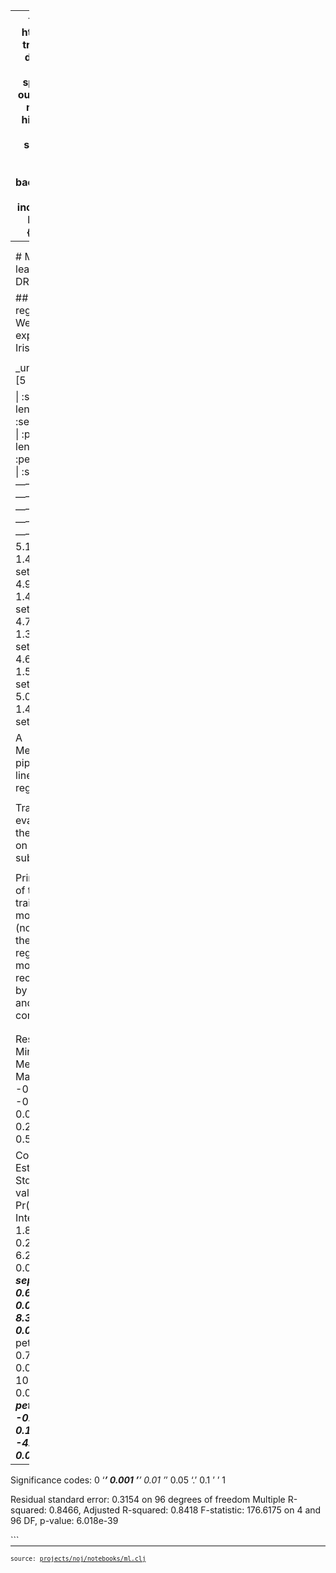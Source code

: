 
---
format:
  html: {toc: true, toc-depth: 4, theme: spacelab, output-file: ml.html}
highlight-style: solarized
code-block-background: true
include-in-header: {text: '<link rel = "icon" href = "data:," />'}

---
<style>.table {
    overflow-y: scroll;
}
</style><style>.printedClojure .sourceCode {
  background-color: transparent;
  border-style: none;
}
</style>
<script src="ml_files/md-default0.js" type="text/javascript"></script><script src="ml_files/md-default1.js" type="text/javascript"></script>
<table><tr><td>This is part of the Scicloj <a href="https://scicloj.github.io/clojure-data-scrapbook/">Clojure Data Scrapbook</a>.</td><a href="https://scicloj.github.io/clojure-data-scrapbook/"><img align="left" alt="SciCloj logo" src="https://scicloj.github.io/sci-cloj-logo-transparent.png" width="40" /></a></tr></table>


<div class="sourceClojure">
```clojure
(ns ml
  (:require [scicloj.ml.core :as ml]
            [scicloj.ml.metamorph :as mm]
            [scicloj.ml.dataset :refer [dataset add-column]]
            [scicloj.ml.dataset :as ds]
            [fastmath.stats]
            [tablecloth.api :as tc]
            [scicloj.noj.v1.datasets :as datasets]
            [scicloj.kindly.v4.kind :as kind]))
```
</div>



# Machine learning - DRAFT

## Linear regression
We will explore the Iris dataset:


<div class="sourceClojure">
```clojure
(tc/head datasets/iris)
```
</div>


_unnamed [5 5]:

| :sepal-length | :sepal-width | :petal-length | :petal-width | :species |
|--------------:|-------------:|--------------:|-------------:|----------|
|           5.1 |          3.5 |           1.4 |          0.2 |   setosa |
|           4.9 |          3.0 |           1.4 |          0.2 |   setosa |
|           4.7 |          3.2 |           1.3 |          0.2 |   setosa |
|           4.6 |          3.1 |           1.5 |          0.2 |   setosa |
|           5.0 |          3.6 |           1.4 |          0.2 |   setosa |



A Metamorph pipeline for linear regression:


<div class="sourceClojure">
```clojure
(def additive-pipeline
  (ml/pipeline
   (mm/set-inference-target :sepal-length)
   (mm/drop-columns [:species])
   {:metamorph/id :model}
   (mm/model {:model-type :smile.regression/ordinary-least-square})))
```
</div>


Training and evaluating the pipeline on various subsets:


<div class="sourceClojure">
```clojure
(def evaluations
  (ml/evaluate-pipelines
   [additive-pipeline]
   (ds/split->seq datasets/iris :holdout)
   ml/rmse
   :loss
   {:other-metrices [{:name :r2
                      :metric-fn fastmath.stats/r2-determination}]}))
```
</div>


Printing one of the trained models (note that the Smile regression model is recognized by Kindly and printed correctly):


<div class="sourceClojure">
```clojure
(-> evaluations
    flatten
    first
    :fit-ctx
    :model
    ml/thaw-model)
```
</div>



<div class="printedClojure">
```clojure
Linear Model:

Residuals:
       Min          1Q      Median          3Q         Max
   -0.7698     -0.2528      0.0188      0.2103      0.5987

Coefficients:
                  Estimate Std. Error    t value   Pr(>|t|)
Intercept           1.8690     0.2997     6.2352     0.0000 ***
sepal-width         0.6645     0.0791     8.3956     0.0000 ***
petal-length        0.7226     0.0722    10.0028     0.0000 ***
petal-width        -0.6541     0.1594    -4.1043     0.0001 ***
---------------------------------------------------------------------
Significance codes:  0 '***' 0.001 '**' 0.01 '*' 0.05 '.' 0.1 ' ' 1

Residual standard error: 0.3154 on 96 degrees of freedom
Multiple R-squared: 0.8466,    Adjusted R-squared: 0.8418
F-statistic: 176.6175 on 4 and 96 DF,  p-value: 6.018e-39

```
</div>


<div style="background-color:grey;height:2px;width:100%;"></div>

<div><pre><small><small>source: <a href="https://github.com/scicloj/clojure-data-scrapbook/blob/main/projects/noj/notebooks/ml.clj">projects/noj/notebooks/ml.clj</a></small></small></pre></div>